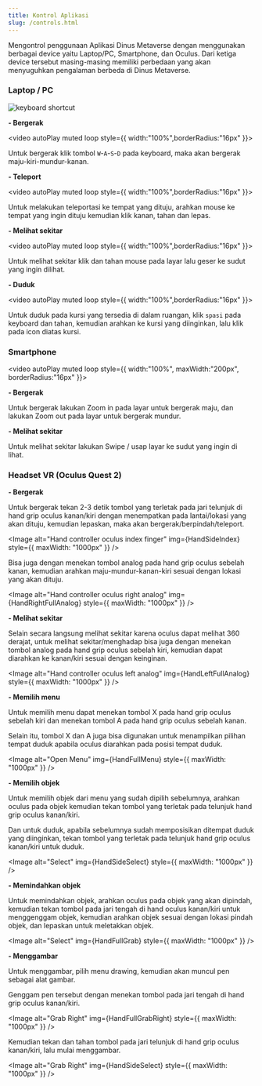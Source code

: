 ```yaml
---
title: Kontrol Aplikasi
slug: /controls.html
---
```










Mengontrol penggunaan Aplikasi Dinus Metaverse dengan menggunakan berbagai device yaitu Laptop/PC, Smartphone, dan Oculus. Dari ketiga device tersebut masing-masing memiliki perbedaan yang akan menyuguhkan pengalaman berbeda di Dinus Metaverse.

### Laptop / PC

![keyboard shortcut](img/keyboard.png)

**- Bergerak**

<video autoPlay muted loop style={{ width:"100%",borderRadius:"16px" }}>
  <source src={VideoWASD}/>
</video>

Untuk bergerak klik tombol `W`-`A`-`S`-`D` pada keyboard, maka akan bergerak maju-kiri-mundur-kanan.

**- Teleport**

<video autoPlay muted loop style={{ width:"100%",borderRadius:"16px" }}>
  <source src={VideoTeleport}/>
</video>

Untuk melakukan teleportasi ke tempat yang dituju, arahkan mouse ke tempat yang ingin dituju kemudian klik kanan, tahan dan lepas.

**- Melihat sekitar**

<video autoPlay muted loop style={{ width:"100%",borderRadius:"16px" }}>
  <source src={VideoLookAround}/>
</video>

Untuk melihat sekitar klik dan tahan mouse pada layar lalu geser ke sudut yang ingin dilihat.

**- Duduk**

<video autoPlay muted loop style={{ width:"100%",borderRadius:"16px" }}>
  <source src={VideoSit}/>
</video>

Untuk duduk pada kursi yang tersedia di dalam ruangan, klik `spasi` pada keyboard dan tahan, kemudian arahkan ke kursi yang diinginkan, lalu klik pada icon diatas kursi.

### Smartphone

<video autoPlay muted loop style={{ width:"100%", maxWidth:"200px", borderRadius:"16px" }}>
  <source src={VideoMobile}/>
</video>

**- Bergerak**

Untuk bergerak lakukan Zoom in pada layar untuk bergerak maju, dan lakukan Zoom out pada layar untuk bergerak mundur.

**- Melihat sekitar**

Untuk melihat sekitar lakukan Swipe / usap layar ke sudut yang ingin di lihat.

### Headset VR (Oculus Quest 2)

**- Bergerak**

Untuk bergerak tekan 2-3 detik tombol yang terletak pada jari telunjuk di hand grip oculus kanan/kiri dengan menempatkan pada lantai/lokasi yang akan dituju, kemudian lepaskan, maka akan bergerak/berpindah/teleport.

<Image
  alt="Hand controller oculus index finger"
  img={HandSideIndex}
  style={{ maxWidth: "1000px" }}
/>

Bisa juga dengan menekan tombol analog pada hand grip oculus sebelah kanan, kemudian arahkan maju-mundur-kanan-kiri sesuai dengan lokasi yang akan dituju.

<Image
  alt="Hand controller oculus right analog"
  img={HandRightFullAnalog}
  style={{ maxWidth: "1000px" }}
/>

**- Melihat sekitar**

Selain secara langsung melihat sekitar karena oculus dapat melihat 360 derajat, untuk melihat sekitar/menghadap bisa juga dengan menekan tombol analog pada hand grip oculus sebelah kiri, kemudian dapat diarahkan ke kanan/kiri sesuai dengan keinginan.

<Image
  alt="Hand controller oculus left analog"
  img={HandLeftFullAnalog}
  style={{ maxWidth: "1000px" }}
/>

**- Memilih menu**

Untuk memilih menu dapat menekan tombol X pada hand grip oculus sebelah kiri dan menekan tombol A pada hand grip oculus sebelah kanan.

Selain itu, tombol X dan A juga bisa digunakan untuk menampilkan pilihan tempat duduk apabila oculus diarahkan pada posisi tempat duduk.

<Image
  alt="Open Menu"
  img={HandFullMenu}
  style={{ maxWidth: "1000px" }}
/>

**- Memilih objek**

Untuk memilih objek dari menu yang sudah dipilih sebelumnya, arahkan oculus pada objek kemudian tekan tombol yang terletak pada telunjuk hand grip oculus kanan/kiri.

Dan untuk duduk, apabila sebelumnya sudah memposisikan ditempat duduk yang diinginkan, tekan tombol yang terletak pada telunjuk hand grip oculus kanan/kiri untuk duduk.

<Image
  alt="Select"
  img={HandSideSelect}
  style={{ maxWidth: "1000px" }}
/>

**- Memindahkan objek**

Untuk memindahkan objek, arahkan oculus pada objek yang akan dipindah, kemudian tekan tombol pada jari tengah di hand oculus kanan/kiri untuk menggenggam objek, kemudian arahkan objek sesuai dengan lokasi pindah objek, dan lepaskan untuk meletakkan objek.

<Image
  alt="Select"
  img={HandFullGrab}
  style={{ maxWidth: "1000px" }}
/>

**- Menggambar**

Untuk menggambar, pilih menu drawing, kemudian akan muncul pen sebagai alat gambar.

Genggam pen tersebut dengan menekan tombol pada jari tengah di hand grip oculus kanan/kiri.

<Image
  alt="Grab Right"
  img={HandFullGrabRight}
  style={{ maxWidth: "1000px" }}
/>

Kemudian tekan dan tahan tombol pada jari telunjuk di hand grip oculus kanan/kiri, lalu mulai menggambar.

<Image
  alt="Grab Right"
  img={HandSideSelect}
  style={{ maxWidth: "1000px" }}
/>
